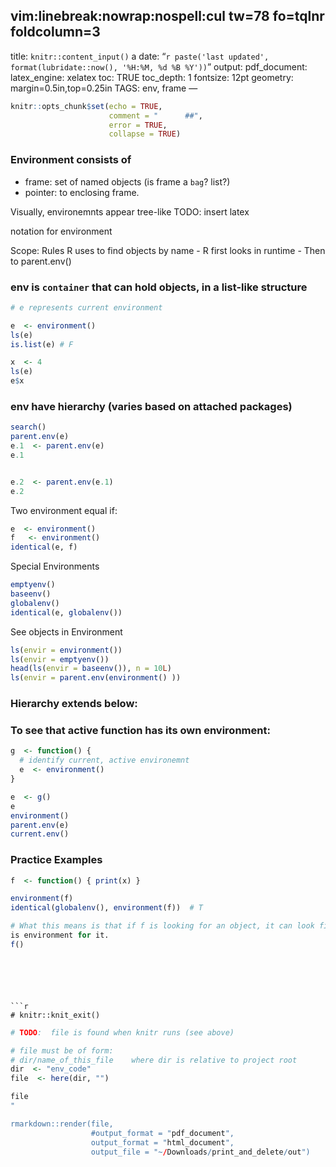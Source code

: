 	 vim:linebreak:nowrap:nospell:cul tw=78 fo=tqlnr foldcolumn=3 
--- 
title: `knitr::content_input()` a
date: "`r paste('last updated', 
    format(lubridate::now(), '%H:%M, %d %B %Y'))`"
output: 
  pdf_document:                            
    latex_engine: xelatex
toc: TRUE 
toc_depth:  1 
fontsize: 12pt 
geometry: margin=0.5in,top=0.25in 
TAGS:  env, frame
---

```r
knitr::opts_chunk$set(echo = TRUE,
                      comment = "      ##",
                      error = TRUE,
                      collapse = TRUE)


```

### Environment consists of 
  - frame:  set of named objects (is frame a `bag`? list?)
  - pointer:  to enclosing frame.


Visually, environemnts appear tree-like
TODO:  insert latex


<e> notation for environment

Scope: Rules R uses to find objects by name
  - R first looks in runtime <e>
  - Then to parent.env()

### env is `container` that can hold objects, in a list-like structure
```r
# e represents current environment

e  <- environment()
ls(e)
is.list(e) # F

```
```r
x  <- 4
ls(e)
e$x

```

### env have hierarchy (varies based on attached packages)
```r
search()
parent.env(e)
e.1  <- parent.env(e)
e.1


e.2  <- parent.env(e.1)
e.2
```


Two environment equal if:
```r
e  <- environment()
f   <- environment()
identical(e, f)
```

Special Environments
```r
emptyenv()
baseenv()
globalenv()
identical(e, globalenv())

```

See objects in Environment
```r
ls(envir = environment())
ls(envir = emptyenv())
head(ls(envir = baseenv()), n = 10L)
ls(envir = parent.env(environment() ))
```

### Hierarchy extends below:
###  To see that active function has its own environment:
```r

g  <- function() {
  # identify current, active environemnt
  e  <- environment()
}

e  <- g()
e
environment()
parent.env(e)
current.env()
```
### Practice Examples
```r
f  <- function() { print(x) }

environment(f)
identical(globalenv(), environment(f))  # T

# What this means is that if f is looking for an object, it can look find it
is environment for it.
f()

```



```





```r
# knitr::knit_exit()
```


```r

# TODO:  file is found when knitr runs (see above)

# file must be of form:
# dir/name_of_this_file    where dir is relative to project root
dir  <- "env_code"
file  <- here(dir, "")

file
"

rmarkdown::render(file,
                  #output_format = "pdf_document",
                  output_format = "html_document",
                  output_file = "~/Downloads/print_and_delete/out")
```
